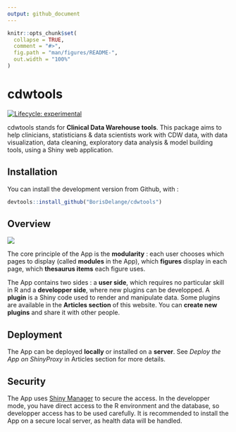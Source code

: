 ```yaml
---
output: github_document
---
```


<!-- README.md is generated from README.Rmd. Please edit that file -->

```r
knitr::opts_chunk$set(
  collapse = TRUE,
  comment = "#>",
  fig.path = "man/figures/README-",
  out.width = "100%"
)
```

# cdwtools

<!-- badges: start -->
[![Lifecycle: experimental](https://img.shields.io/badge/lifecycle-experimental-orange.svg)](https://lifecycle.r-lib.org/articles/stages.html#experimental)
<!-- badges: end -->

cdwtools stands for **Clinical Data Warehouse tools**. This package aims to help clinicians, statisticians & data scientists work with CDW data, with data visualization, data cleaning, exploratory data analysis & model building tools, using a Shiny web application.

## Installation

<!--You can install the released version of cdwtools from [CRAN](https://CRAN.R-project.org) with:

``` r
install.packages("cdwtools")
```
-->

You can install the development version from Github, with :
``` r
devtools::install_github("BorisDelange/cdwtools")
```

## Overview

![](https://github.com/BorisDelange/cdwtools/blob/master/inst/app/www/get_started/patient_lvl_first_connection.png?raw=true)

The core principle of the App is the **modularity** : each user chooses which pages to display (called **modules** in the App), which **figures** display in each page, which **thesaurus items** each figure uses.

The App contains two sides : a **user side**, which requires no particular skill in R and a **developper side**, where new plugins can be developped.
A **plugin** is a Shiny code used to render and manipulate data. Some plugins are available in the **Articles section** of this website. You can **create new plugins** and share it with other people.

## Deployment

The App can be deployed **locally** or installed on a **server**. See *Deploy the App on ShinyProxy* in Articles section for more details.

## Security

The App uses [Shiny Manager](https://github.com/datastorm-open/shinymanager) to secure the access.
In the developper mode, you have direct access to the R environment and the database, so developper access has to be used carefully.
It is recommended to install the App on a secure local server, as health data will be handled.